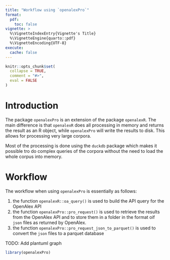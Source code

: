 ```yaml
---
title: "Workflow using `openalexPro`"
format:
  pdf:
    toc: false
vignette: >
  %\VignetteIndexEntry{Vignette's Title}
  %\VignetteEngine{quarto::pdf}
  %\VignetteEncoding{UTF-8}
execute: 
  cache: false
---
```


```r
knitr::opts_chunk$set(
  collapse = TRUE,
  comment = "#>",
  eval = FALSE
)
```

# Introduction

The package `openalexPro` is an extension of the package `openalexR`. The main difference is that `openalexR` does all processing in memory and returns the result as an R object, while `openalexPro` will write the results to disk. This allows for processing very large corpora.

Most of the processing is done using the `duckdb` package which makes it possible tro do complex queries of the corpora without the need to load the whole corpus into memory.

# Workflow

The workflow when using `openalexPro` is essentially as follows:

1. the function `openalexR::oa_query()` is used to build the API query for the OpenAlex API
2. the function `openalexPro::pro_request()` is used to retrieve the results from the OpenAlex API and to store them in a folder in the format oif `json` files as returned by OpenAlex.
3. the function `openalexPro::pro_request_json_to_parquet()` is used to convert the `json` files to a parquet database


TODO: Add plantuml graph



```r
library(openalexPro)
```
